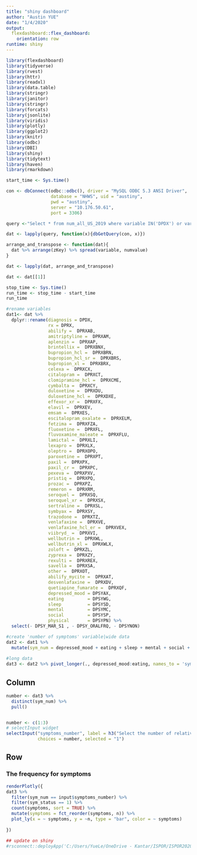 ```yaml
---
title: "shiny dashboard"
author: "Austin YUE"
date: "1/4/2020"
output:
  flexdashboard::flex_dashboard:
    orientation: row
runtime: shiny
---
```


```r
library(flexdashboard)
library(tidyverse)
library(rvest)
library(httr)
library(readxl)
library(data.table)
library(stringr)
library(janitor)
library(stringr)
library(forcats)
library(jsonlite)
library(viridis)
library(plotly)
library(ggplot2)
library(knitr)
library(odbc)
library(DBI)
library(shiny)
library(tidytext)
library(haven)
library(rmarkdown)
```


```r
start_time <- Sys.time()

con <- dbConnect(odbc::odbc(), driver = "MySQL ODBC 5.3 ANSI Driver", 
                 database = "NHWS", uid = "austiny",               
                 pwd = "austiny", 
                 server = "10.176.50.61",
                 port = 3306)

query <-"Select * from num_all_US_2019 where variable IN('DPDX') or variable like 'DPSY%' or variable like 'DPRX%'"

dat <- lapply(query, function(x){dbGetQuery(con, x)})

arrange_and_transpose <- function(dat){
  dat %>% arrange(zKey) %>% spread(variable, numvalue)
}

dat <- lapply(dat, arrange_and_transpose)

dat <- dat[[1]]

stop_time <- Sys.time()
run_time <- stop_time - start_time
run_time

#rename variables
dat1<- dat %>% 
  dplyr::rename(diagnosis = DPDX,
                rx = DPRX,
                abilify =  DPRXAB,
                amitriptyline =  DPRXAM,
                aplenzin =  DPRXAP,
                brintellix =  DPRXBNX,
                bupropion_hcl =  DPRXBRN,
                bupropion_hcl_sr =  DPRXBRS,
                bupropion_xl =  DPRXBRX,
                celexa =  DPRXCX,
                citalopram =  DPRXCT,
                clomipramine_hcl =  DPRXCME,
                cymbalta =  DPRXCY,
                duloxetine =  DPRXDU,
                duloxetine_hcl =  DPRXDXE,
                effexor_xr =  DPRXFX,
                elavil =  DPRXEV,
                emsam =  DPRXES,
                escitalopram_oxalate =  DPRXELM,
                fetzima =  DPRXFZA,
                fluoxetine =  DPRXFL,
                fluvoxamine_maleate =  DPRXFLU,
                lamictal =  DPRXLI,
                lexapro =  DPRXLX,
                oleptro =  DPRXOPO,
                paroxetine =  DPRXPT,
                paxil =  DPRXPX,
                paxil_cr =  DPRXPC,
                pexeva =  DPRXPXV,
                pristiq =  DPRXPQ,
                prozac =  DPRXPZ,
                remeron =  DPRXRM,
                seroquel =  DPRXSQ,
                seroquel_xr =  DPRXSX,
                sertraline =  DPRXSL,
                symbyax =  DPRXSY,
                trazodone =  DPRXTZ,
                venlafaxine =  DPRXVE,
                venlafaxine_hcl_er =  DPRXVEX,
                viibryd_ =  DPRXVI,
                wellbutrin =  DPRXWL,
                wellbutrin_xl =  DPRXWLX,
                zoloft =  DPRXZL,
                zyprexa =  DPRXZY,
                rexulti =  DPRXREX,
                savella =  DPRXSA,
                other =  DPRXOT,
                abilify_mycite =  DPRXAT,
                desvenlafaxine =  DPRXDV,
                quetiapine_fumarate =  DPRXQF,
                depressed_mood = DPSYAX,
                eating         = DPSYWG,
                sleep          = DPSYSD,
                mental         = DPSYMC,
                social         = DPSYSP,
                physical       = DPSYPN) %>% 
  select(- DPSY_MAR_S1 , - DPSY_ORALFRQ, - DPSYNON)

#create 'number of symptoms' variable|wide data
dat2 <- dat1 %>% 
  mutate(sym_num = depressed_mood + eating + sleep + mental + social + physical)
  
#long data
dat3 <- dat2 %>% pivot_longer(., depressed_mood:eating, names_to = 'symptoms', values_to = 'sym_status') %>% filter(sym_num %in% c(1,2,3))

```

Column {.sidebar}
-----------------------------------------------------------------------

```r
number <- dat3 %>% 
  distinct(sym_num) %>% 
  pull()


number <- c(1:3)
# selectInput widget
selectInput("symptoms_number", label = h3("Select the number of relative symptoms the patient has"),
            choices = number, selected = "1")
```


Row
-----------------------------------------------------------------------

### The frequency for symptoms

```r
renderPlotly({
dat3 %>% 
  filter(sym_num == input$symptoms_number) %>% 
  filter(sym_status == 1) %>% 
  count(symptoms, sort = TRUE) %>% 
  mutate(symptoms = fct_reorder(symptoms, n)) %>% 
  plot_ly(x = ~ symptoms, y = ~n, type = "bar", color = ~ symptoms)
  
})
```


```r
## update on shiny
#rsconnect::deployApp('C:/Users/YueLe/OneDrive - Kantar/ISPOR/ISPOR2020Orlando')
```

